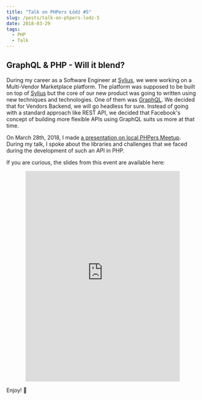 ```yaml
---
title: "Talk on PHPers Łódź #5"
slug: /posts/talk-on-phpers-lodz-5
date: 2018-03-29
tags:
  - PHP
  - Talk
---
```


## GraphQL & PHP - Will it blend?

During my career as a Software Engineer at [Sylius](https://sylius.com/), we were working on a Multi-Vendor Marketplace 
platform. The platform was supposed to be built on top of [Sylius](https://github.com/Sylius/Sylius) but the core of our 
new product was going to written using new techniques and technologies. One of them was [GraphQL](https://graphql.org/). 
We decided that for Vendors Backend, we will go headless for sure. Instead of going with a standard approach like REST 
API, we decided that Facebook's concept of building more flexible APIs using GraphQL suits us more at that time. 

On March 28th, 2018, I made [a presentation on local PHPers Meetup](https://www.facebook.com/SyliusEcommerce/posts/1657548657655089). 
During my talk, I spoke about the libraries and challenges that we faced during the development of such an API in PHP. 

If you are curious, the slides from this event are available here:

<div style="text-align: center;">

<div style="text-align: center;">
  <iframe src="https://speakerdeck.com/player/4b915d9ee91c466495e88d81835a5d6c"
    style="border: 0; height: 550px; width: 80%;"
    allowfullscreen scrolling="no" allow="encrypted-media">
  </iframe>
</div>

</div>

Enjoy! 🤟
